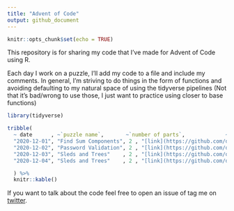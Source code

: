 ```yaml
---
title: "Advent of Code"
output: github_document
---
```


```r
knitr::opts_chunk$set(echo = TRUE)
```

This repository is for sharing my code that I've made for Advent of Code using R. 

Each day I work on a puzzle, I'll add my code to a file and include my comments. In general, I'm striving to do things in the form of functions and avoiding defaulting to my natural space of using the tidyverse pipelines (Not that it's bad/wrong to use those, I just want to practice using closer to base functions)

```r
library(tidyverse)

tribble(
  ~ date      , ~`puzzle name`,       ~`number of parts`,             ~code, 
  "2020-12-01", "Find Sum Components", 2 , "[link](https://github.com/delabj/advent_of_code/blob/master/R/day_01.R)", 
  "2020-12-02", "Password Validation", 2 , "[link](https://github.com/delabj/advent_of_code/blob/master/R/day_2.R)", 
  "2020-12-03", "Sleds and Trees"    , 2 , "[link](https://github.com/delabj/advent_of_code/blob/master/R/day_03.R)", 
  "2020-12-04", "Sleds and Trees"    , 2 , "[link](https://github.com/delabj/advent_of_code/blob/master/R/day_04.R)" 

  ) %>%
  knitr::kable()


```

If you want to talk about the code feel free to open an issue of tag me on [twitter](http://www.twitter.com/delabjl).


